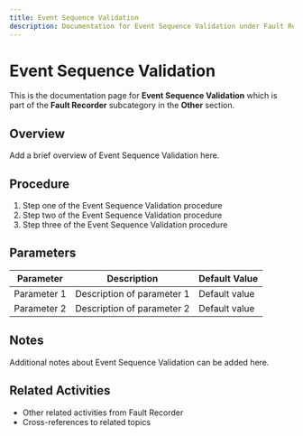 ```yaml
---
title: Event Sequence Validation
description: Documentation for Event Sequence Validation under Fault Recorder in Other category
---
```


# Event Sequence Validation

This is the documentation page for **Event Sequence Validation** which is part of the **Fault Recorder** subcategory in the **Other** section.

## Overview

Add a brief overview of Event Sequence Validation here.

## Procedure

1. Step one of the Event Sequence Validation procedure
2. Step two of the Event Sequence Validation procedure
3. Step three of the Event Sequence Validation procedure

## Parameters

| Parameter | Description | Default Value |
|-----------|-------------|---------------|
| Parameter 1 | Description of parameter 1 | Default value |
| Parameter 2 | Description of parameter 2 | Default value |

## Notes

Additional notes about Event Sequence Validation can be added here.

## Related Activities

- Other related activities from Fault Recorder
- Cross-references to related topics
